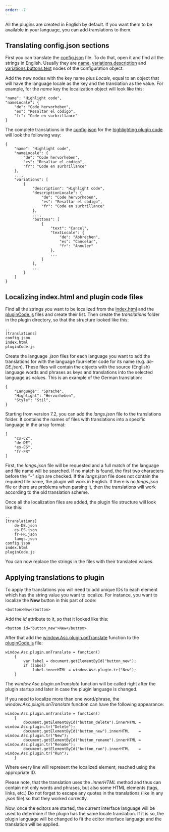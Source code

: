 ```yaml
---
order: -7
---
```

All the plugins are created in English by default. If you want them to be available in your language, you can add translations to them.

## Translating config.json sections

First you can translate the [config.json](/plugin/config) file. To do that, open it and find all the strings in English. Usually they are [name](/plugin/config#name), [variations.description](/plugin/config#description) and [variations.buttons.text](/plugin/config#buttons) nodes of the configuration object.

Add the new nodes with the key name plus *Locale*, equal to an object that will have the language locale as the key and the translation as the value. For example, for the *name* key the localization object will look like this:

```
"name": "Highlight code",
"nameLocale": {
    "de": "Code hervorheben",
    "es": "Resaltar el código",
    "fr": "Code en surbrillance"
}
```

The complete translations in the [config.json](/plugin/config) for the [highlighting plugin code](https://github.com/ONLYOFFICE/onlyoffice.github.io/tree/master/sdkjs-plugins/content/highlightcode) will look the following way:

```
{
    "name": "Highlight code",
    "nameLocale": {
        "de": "Code hervorheben",
        "es": "Resaltar el código",
        "fr": "Code en surbrillance"
    },
    ...,
    "variations": [
        {
            "description": "Highlight code",
            "descriptionLocale": {
                "de": "Code hervorheben",
                "es": "Resaltar el código",
                "fr": "Code en surbrillance"
            },
            ...,
            "buttons": [
                {
                    "text": "Cancel",
                    "textLocale": {
                        "de": "Abbrechen",
                        "es": "Cancelar",
                        "fr": "Annuler"
                    },
                    ...
                }
            ],
            ...
        }
    ]
}
```

## Localizing index.html and plugin code files

Find all the strings you want to be localized from the [index.html](/plugin/indexhtml) and the [pluginCode.js](/plugin/code) files and create their list. Then create the *translations* folder in the plugin directory, so that the structure looked like this:

```
..
[translations]
config.json
index.html
pluginCode.js
```

Create the language *.json* files for each language you want to add the translations for with the language four-letter code for its name (e.g. *de-DE.json*). These files will contain the objects with the source (English) language words and phrases as keys and translations into the selected language as values. This is an example of the German translation:

```
{
    "Language": "Sprache",
    "Highlight": "Hervorheben",
    "Style": "Stil",
}
```

Starting from version 7.2, you can add the *langs.json* file to the translations folder. It contains the names of files with translations into a specific language in the array format:

```
[
    "cs-CZ",
    "de-DE",
    "es-ES",
    "fr-FR"
]
```

First, the *langs.json* file will be requested and a full match of the language and file name will be searched. If no match is found, the first two characters before the *"-"* sign are checked. If the *langs.json* file does not contain the required file name, the plugin will work in English. If there is no *langs.json* file or there are problems when parsing it, then the translations will work according to the old translation scheme.

Once all the localization files are added, the plugin file structure will look like this:

```
..
[translations]
    de-DE.json
    es-ES.json
    fr-FR.json
    langs.json
config.json
index.html
pluginCode.js
```

You can now replace the strings in the files with their translated values.

## Applying translations to plugin

To apply the translations you will need to add unique IDs to each element which has the string value you want to localize. For instance, you want to localize the **New** button in this part of code:

```
<button>New</button>
```

Add the *id* attribute to it, so that it looked like this:

```
<button id="button_new">New</button>
```

After that add the [window.Asc.plugin.onTranslate](/plugin/events/ontranslate) function to the [pluginCode.js](/plugin/code) file:

```
window.Asc.plugin.onTranslate = function()
    {
        var label = document.getElementById("button_new");
        if (label)
            label.innerHTML = window.Asc.plugin.tr("New");
    }
```

The *window\.Asc.plugin.onTranslate* function will be called right after the plugin startup and later in case the plugin language is changed.

If you need to localize more than one word/phrase, the *window\.Asc.plugin.onTranslate* function can have the following appearance:

```
window.Asc.plugin.onTranslate = function()
    {
        document.getElementById("button_delete").innerHTML = window.Asc.plugin.tr("Delete");
        document.getElementById("button_new").innerHTML    = window.Asc.plugin.tr("New");
        document.getElementById("button_rename").innerHTML = window.Asc.plugin.tr("Rename");
        document.getElementById("button_run").innerHTML    = window.Asc.plugin.tr("Run");
    }
```

Where every line will represent the localized element, reached using the appropriate ID.

Please note, that the translation uses the *.innerHTML* method and thus can contain not only words and phrases, but also some HTML elements (tags, links, etc.) Do not forget to escape any quotes in the translations (like in any *.json* file) so that they worked correctly.

Now, once the editors are started, the current interface language will be used to determine if the plugin has the same locale translation. If it is so, the plugin language will be changed to fit the editor interface language and the translation will be applied.
